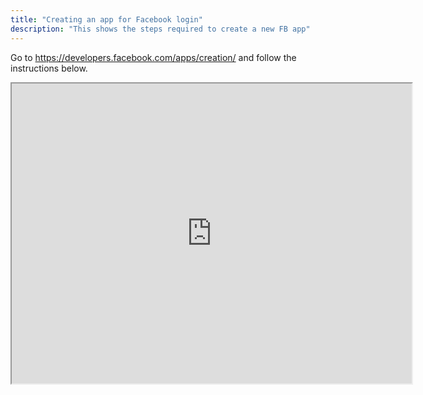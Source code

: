 ```yaml
---
title: "Creating an app for Facebook login"
description: "This shows the steps required to create a new FB app"
---
```


Go to https://developers.facebook.com/apps/creation/ and follow the instructions below.

<iframe src="https://drive.google.com/file/d/102t5gwCtkGLaTwOcBtFQkeMPfhOT0oXM/preview" width="640" height="480" allow="autoplay" />

Once the app is created, follow the guide on how to complete the app before publishing.
